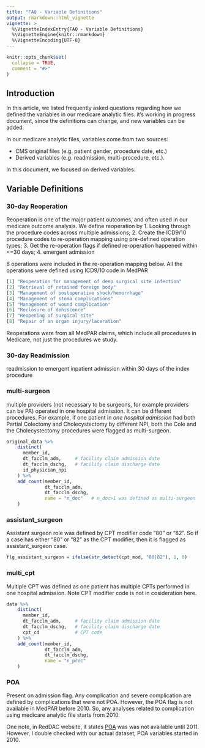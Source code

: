 ```yaml
---
title: "FAQ - Variable Definitions"
output: rmarkdown::html_vignette
vignette: >
  %\VignetteIndexEntry{FAQ - Variable Definitions}
  %\VignetteEngine{knitr::rmarkdown}
  %\VignetteEncoding{UTF-8}
---
```


```r
knitr::opts_chunk$set(
  collapse = TRUE,
  comment = "#>"
)
```

## Introduction

In this article, we listed frequently asked questions regarding how we defined the variables in our medicare analytic files. it's working in progress document, since the definitions can change, and new variables can be added.

In our medicare analytic files, variables come from two sources:

-   CMS original files (e.g. patient gender, procedure date, etc.)
-   Derived variables (e.g. readmission, multi-procedure, etc.).

In this document, we focused on derived variables.

## Variable Definitions

### 30-day Reoperation

Reoperation is one of the major patient outcomes, and often used in our medicare outcome analysis. We define reoperation by 1. Looking through the procedure codes across multiple admissions; 2. Create the ICD9/10 procedure codes to re-operation mapping using pre-defined operation types; 3. Get the re-operation flags if defined re-operation happened within \<=30 days; 4. emergent admission

8 operations were included in the re-operation mapping below. All the operations were defined using ICD9/10 code in MedPAR

``` .r
[1] "Reoperation for management of deep surgical site infection"  
[2] "Retrieval of retained foreign body"                        
[3] "Management of postoperative shock/hemorrhage"              
[4] "Management of stoma complications"                         
[5] "Management of wound complication"                          
[6] "Reclosure of dehiscence"                                   
[7] "Reopening of surgical site"                                
[8] "Repair of an organ injury/laceration"
```

Reoperations were from all MedPAR claims, which include all procedures in Medicare, not just the procedures we study.

### 30-day Readmission

readmission to emergent inpatient admission within 30 days of the index procedure

### multi-surgeon

multiple providers (not necessary to be surgeons, for example providers can be PA) operated in one hospital admission. It can be different procedures. For example, if one patient in *one hospital admission* had both Partial Colectomy and Cholecystectomy by different NPI, both the Cole and the Cholecystectomy procedures were flagged as multi-surgeon.

``` .r
original_data %>%
    distinct(
      member_id,
      dt_facclm_adm,     # facility claim admission date
      dt_facclm_dschg,   # facility claim discharge date
      id_physician_npi
    ) %>%
    add_count(member_id,
              dt_facclm_adm,
              dt_facclm_dschg,
              name = "n_doc"   # n_doc>1 was defined as multi-surgeon
    )
```

### assistant_surgeon

Assistant surgeon role was defined by CPT modifier code "80" or "82". So if a case has either "80" or "82" as the CPT modifier, then it is flagged as assistant_surgeon case.

``` .r
flg_assistant_surgeon = ifelse(str_detect(cpt_mod, "80|82"), 1, 0)
```

### multi_cpt

Multiple CPT was defined as one patient has multiple CPTs performed in one hospital admission. Note CPT modifier code is not in cosideration here.

``` .r
data %>%
    distinct(
      member_id,
      dt_facclm_adm,     # facility claim admission date
      dt_facclm_dschg,   # facility claim discharge date
      cpt_cd             # CPT code
    ) %>%
    add_count(member_id,
              dt_facclm_adm,
              dt_facclm_dschg,
              name = "n_proc"
    ) 
```

### POA

Present on admission flag. Any complication and severe complication are defined by complications that were not POA. However, the POA flag is not available in MedPAR before 2010. So, any analyses related to complication using medicare analytic file starts from 2010.

One note, in RedDAC website, it states [POA](https://resdac.org/cms-data/variables/claim-diagnosis-code-i-diagnosis-present-admission-poa-indicator-code-ffs) was was not available until 2011. However, I double checked with our actual dataset, POA variables started in 2010.
